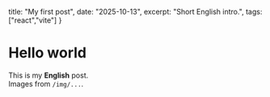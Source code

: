   title: "My first post",
  date: "2025-10-13",
  excerpt: "Short English intro.",
  tags: ["react","vite"]
}

# Hello world
This is my **English** post.  
Images from `/img/...`.
